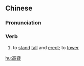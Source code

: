 {{also|高耸}}
==Chinese==
{{zh-forms|s=高耸}}

===Pronunciation===
{{zh-pron
|m=gāosǒng
|c=gou1 sung2
|cat=v
}}

===Verb===
{{zh-verb}}

# to [[stand]] [[tall]] and [[erect]]; to [[tower]]

[[hu:高聳]]